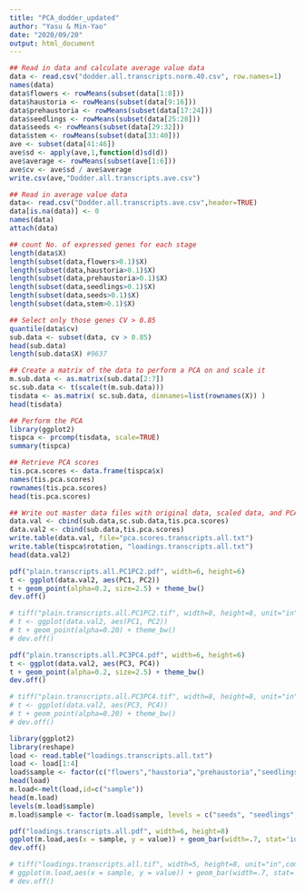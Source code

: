 ```yaml
---
title: "PCA_dodder_updated"
author: "Yasu & Min-Yao"
date: "2020/09/20"
output: html_document
---
```


```r
## Read in data and calculate average value data
data <- read.csv("dodder.all.transcripts.norm.40.csv", row.names=1)
names(data)
data$flowers <- rowMeans(subset(data[1:8]))
data$haustoria <- rowMeans(subset(data[9:16]))
data$prehaustoria <- rowMeans(subset(data[17:24]))
data$seedlings <- rowMeans(subset(data[25:28]))
data$seeds <- rowMeans(subset(data[29:32]))
data$stem <- rowMeans(subset(data[33:40]))
ave <- subset(data[41:46])
ave$sd <- apply(ave,1,function(d)sd(d))
ave$average <- rowMeans(subset(ave[1:6]))
ave$cv <- ave$sd / ave$average
write.csv(ave,"Dodder.all.transcripts.ave.csv")
```

```r
## Read in average value data
data<- read.csv("Dodder.all.transcripts.ave.csv",header=TRUE)
data[is.na(data)] <- 0
names(data)
attach(data)
```

```r
## count No. of expressed genes for each stage
length(data$X)                           
length(subset(data,flowers>0.1)$X)       
length(subset(data,haustoria>0.1)$X)     
length(subset(data,prehaustoria>0.1)$X)  
length(subset(data,seedlings>0.1)$X)     
length(subset(data,seeds>0.1)$X)         
length(subset(data,stem>0.1)$X)          
```

```r
## Select only those genes CV > 0.85
quantile(data$cv) 
sub.data <- subset(data, cv > 0.85)
head(sub.data)
length(sub.data$X) #9637
```

```r
## Create a matrix of the data to perform a PCA on and scale it
m.sub.data <- as.matrix(sub.data[2:7])
sc.sub.data <- t(scale(t(m.sub.data)))
tisdata <- as.matrix( sc.sub.data, dimnames=list(rownames(X)) )
head(tisdata)
```

```r
## Perform the PCA
library(ggplot2)
tispca <- prcomp(tisdata, scale=TRUE)
summary(tispca)

```

```r
## Retrieve PCA scores
tis.pca.scores <- data.frame(tispca$x)
names(tis.pca.scores)
rownames(tis.pca.scores)
head(tis.pca.scores)
```

```r
## Write out master data files with original data, scaled data, and PCA results
data.val <- cbind(sub.data,sc.sub.data,tis.pca.scores)
data.val2 <- cbind(sub.data,tis.pca.scores)
write.table(data.val, file="pca.scores.transcripts.all.txt")
write.table(tispca$rotation, "loadings.transcripts.all.txt")
head(data.val2)
```

```r
pdf("plain.transcripts.all.PC1PC2.pdf", width=6, height=6)
t <- ggplot(data.val2, aes(PC1, PC2))
t + geom_point(alpha=0.2, size=2.5) + theme_bw() 
dev.off()

# tiff("plain.transcripts.all.PC1PC2.tif", width=8, height=8, unit="in",compression="lzw",res=100)
# t <- ggplot(data.val2, aes(PC1, PC2))
# t + geom_point(alpha=0.20) + theme_bw() 
# dev.off()
```

```r
pdf("plain.transcripts.all.PC3PC4.pdf", width=6, height=6)
t <- ggplot(data.val2, aes(PC3, PC4))
t + geom_point(alpha=0.2, size=2.5) + theme_bw() 
dev.off()

# tiff("plain.transcripts.all.PC3PC4.tif", width=8, height=8, unit="in",compression="lzw",res=100)
# t <- ggplot(data.val2, aes(PC3, PC4))
# t + geom_point(alpha=0.20) + theme_bw() 
# dev.off()
```

```r
library(ggplot2)
library(reshape)
load <- read.table("loadings.transcripts.all.txt")
load <- load[1:4]
load$sample <- factor(c("flowers","haustoria","prehaustoria","seedlings","seeds","stem"))
head(load)
m.load<-melt(load,id=c("sample"))
head(m.load)
levels(m.load$sample)
m.load$sample <- factor(m.load$sample, levels = c("seeds", "seedlings","stem","prehaustoria","haustoria","flowers"))

pdf("loadings.transcripts.all.pdf", width=6, height=8)
ggplot(m.load,aes(x = sample, y = value)) + geom_bar(width=.7, stat='identity') + theme_bw() + facet_wrap(~variable)
dev.off()

# tiff("loadings.transcripts.all.tif", width=5, height=8, unit="in",compression="lzw",res=100)
# ggplot(m.load,aes(x = sample, y = value)) + geom_bar(width=.7, stat='identity') + theme_bw() + facet_wrap(~variable)
# dev.off()
```



